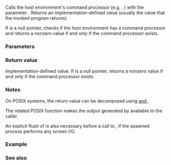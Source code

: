 {{cpp/title|system}}
{{cpp/utility/program/navbar}}
{{ddcl|header=cstdlib|
int system( const char* command );
}}

Calls the host environment's command processor (e.g. {{tt|/bin/sh}}, {{tt|cmd.exe}}) with the parameter {{tt|command}}. Returns an implementation-defined value (usually the value that the invoked program returns).

If {{tt|command}} is a null pointer, checks if the host environment has a command processor and returns a nonzero value if and only if the command processor exists.

===Parameters===
{{par begin}}
{{par|command|character string identifying the command to be run in the command processor. If a null pointer is given, command processor is checked for existence}}
{{par end}}

===Return value===
Implementation-defined value. If {{tt|command}} is a null pointer, returns a nonzero value if and only if the command processor exists.

===Notes===
On POSIX systems, the return value can be decomposed using [https://pubs.opengroup.org/onlinepubs/9699919799/functions/wait.html {{tt|WEXITSTATUS}} and {{tt|WSTOPSIG}}].

The related POSIX function [https://pubs.opengroup.org/onlinepubs/9699919799/functions/popen.html {{tt|popen}}] makes the output generated by {{tt|command}} available to the caller.

An explicit flush  of {{lc|std::cout}} is also necessary before a call to {{lc|std::system}}, if the spawned process performs any screen I/O.

===Example===
{{example
|
|code=
#include &lt;cstdlib&gt;
#include &lt;fstream&gt;
#include &lt;iostream&gt;

int main()
{
    std::system("ls -l &gt;test.txt"); // executes the UNIX command "ls -l &gt;test.txt"
    std::cout &lt;&lt; std::ifstream("test.txt").rdbuf();
}
|p=true
|output=
total 16
-rwxr-xr-x 1 2001 2000 8859 Sep 30 20:52 a.out
-rw-rw-rw- 1 2001 2000  161 Sep 30 20:52 main.cpp
-rw-r--r-- 1 2001 2000    0 Sep 30 20:52 test.txt
}}

===See also===
{{dsc begin}}
{{dsc see c|c/program/system}}
{{dsc end}}

{{langlinks|de|es|fr|it|ja|pt|ru|zh}}